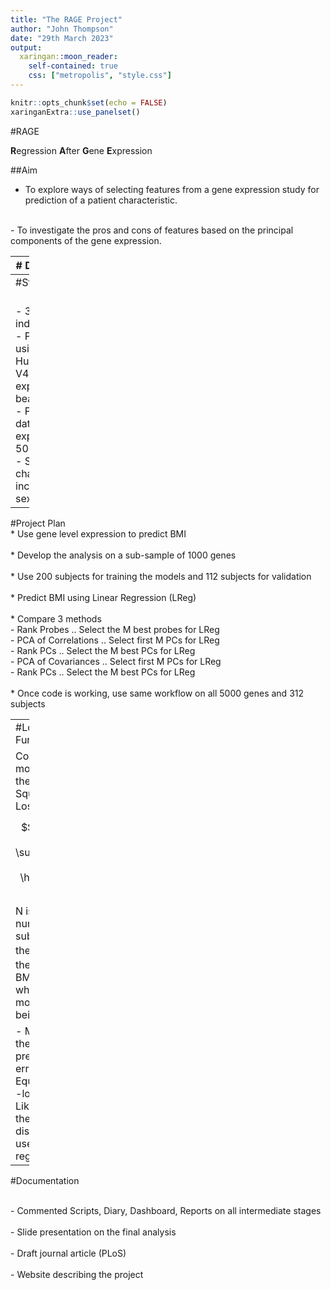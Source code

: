 ```yaml
---
title: "The RAGE Project"
author: "John Thompson"
date: "29th March 2023"
output:
  xaringan::moon_reader:
    self-contained: true
    css: ["metropolis", "style.css"]
---
```


```r
knitr::opts_chunk$set(echo = FALSE)
xaringanExtra::use_panelset()
```

#RAGE

**R**egression **A**fter **G**ene **E**xpression

##Aim

- To explore ways of selecting features from a gene expression study for prediction of a patient characteristic.  

<br>
- To investigate the pros and cons of features based on the principal components of the gene expression.

---
# Data Source

<br>
The gene expression data come from,

Sayed N, Huang Y, Nguyen K, Krejciova-Rajaniemi Z et al.  
**An inflammatory aging clock (iAge) based on deep learning tracks multimorbidity, immunosenescence, frailty and cardiovascular aging.**  
Nat Aging 2021 Jul;1:598-615.  

GEO archive as GSE168753. File **GSE168753_processed_data.csv.gz** from https://www.ncbi.nlm.nih.gov/geo/query/acc.cgi?acc=GSE168753.  

---
#Study Design

<br>
- 312 individuals  
<br>
- Profiled using Illumina HumanHT-12 V4.0 expression beadchip  
<br>
- Processed data has expression for 5000 genes  
<br>
- Subject characteristics include, age, sex, BMI    

---
#Project Plan
<br>
* Use gene level expression to predict BMI     
<br>
* Develop the analysis on a sub-sample of 1000 genes  
<br>
* Use 200 subjects for training the models and 112 subjects for validation  
<br>
* Predict BMI using Linear Regression  (LReg)  
<br>
* Compare 3 methods  
  - Rank Probes .. Select the M best probes for LReg  
  - PCA of Correlations .. Select first M PCs for LReg  
  - Rank PCs .. Select the M best PCs for LReg  
  - PCA of Covariances .. Select first M PCs for LReg  
  - Rank PCs .. Select the M best PCs for LReg  
<br>
* Once code is working, use same workflow on all 5000 genes and 312 subjects    

---
#Loss Function  

Compare models using the Least Squares Loss  

$$
  \frac{1}{N} \sum_{i=1}^N (y_i -\hat{y}_i)^2 
$$

N is the number of subjects,  
$y_i$ is the BMI  
$\hat{y}_i$ is the predicted BMI under whatever model is being used  

- Measures the average prediction error  
- Equivalent to -log-Likelihood of the normal distribution used in linear regression

---
#Documentation

<br>
- Commented Scripts, Diary, Dashboard, Reports on all intermediate stages  
<br>
- Slide presentation on the final analysis  
<br>
- Draft journal article  (PLoS)  
<br>
- Website describing the project  
